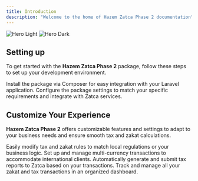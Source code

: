 ```yaml
---
title: Introduction
description: "Welcome to the home of Hazem Zatca Phase 2 documentation"
---
```


<img alt="Hero Light" classname="block dark:hidden" src="/images.png" />

<img alt="Hero Dark" classname="hidden dark:block" src="images/hero-dark.png" />

## Setting up

To get started with the **Hazem Zatca Phase 2** package, follow these steps to set up your development environment.

<CardGroup cols="2">
  <Card title="Install the Package" icon="download" href="https://link-to-installation-guide">
    Install the package via Composer for easy integration with your Laravel application.
  </Card>

  <Card title="Configuration" icon="cogs" href="https://link-to-configuration-guide">
    Configure the package settings to match your specific requirements and integrate with Zatca services.
  </Card>
</CardGroup>

## Customize Your Experience

**Hazem Zatca Phase 2** offers customizable features and settings to adapt to your business needs and ensure smooth tax and zakat calculations.

<CardGroup cols="2">
  <Card title="Customize Tax Rules" icon="calculator" href="https://link-to-tax-rules">
    Easily modify tax and zakat rules to match local regulations or your business logic.
  </Card>

  <Card title="Multi-Currency Support" icon="currency-dollar" href="https://link-to-multi-currency-setup">
    Set up and manage multi-currency transactions to accommodate international clients.
  </Card>

  <Card title="Generate Tax Reports" icon="file-alt" href="https://link-to-reports-guide">
    Automatically generate and submit tax reports to Zatca based on your transactions.
  </Card>

  <Card title="View Transactions" icon="list" href="https://link-to-view-transactions">
    Track and manage all your zakat and tax transactions in an organized dashboard.
  </Card>
</CardGroup>
